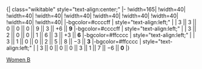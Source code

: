 <noinclude>
</noinclude>{| class="wikitable" style="text-align:center;"
|-
!width=165|{{tnavbar-header|隊|2014 Winter Olympics women's ice hockey group B standings}}
!width=40|{{Tooltip|賽|賽}}
!width=40|{{Tooltip|勝|勝場數}}
!width=40|{{Tooltip|加勝|加時賽勝利}}
!width=40|{{Tooltip|加負|加時賽敗北}}
!width=40|{{Tooltip|負|負場數}}
!width=40|{{Tooltip|進|進球數}}
!width=40|{{Tooltip|失|失球數}}
!width=40|{{Tooltip|差|球差}}
!width=40|{{Tooltip|分|積分}}
|-bgcolor=#ccccff
| style="text-align:left;" | {{ihw|RUS}}
| 3 || 3 || 0 || 0 || 0 || 9 || 3 || +6 || '''9'''
|-bgcolor=#ccccff
| style="text-align:left;" | {{ihw|SWE}}
| 3 || 2 || 0 || 0 || 1 || 6 || 3 || +3 || '''6'''
|-bgcolor=#ffcccc
| style="text-align:left;" | {{ihw|GER}}
| 3 || 1 || 0 || 0 || 2 || 5 || 8 || −3 || '''3'''
|-bgcolor=#ffcccc
| style="text-align:left;" | {{ihw|JPN}}
| 3 || 0 || 0 || 0 || 3 || 1 || 7 || −6 || '''0'''
|}<noinclude>
[[Category:2014年冬季奧林匹克運動會冰球比賽|Women B]]
</noinclude>